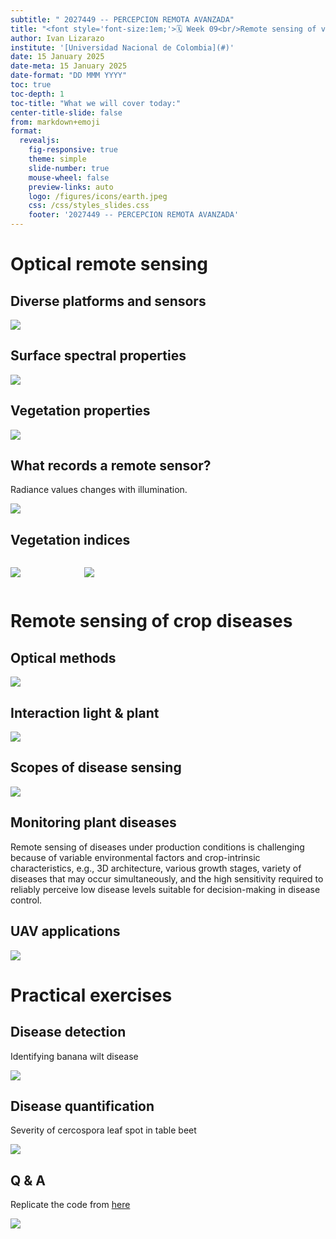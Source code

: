 ```yaml
---
subtitle: " 2027449 -- PERCEPCION REMOTA AVANZADA"
title: "<font style='font-size:1em;'>🗓️ Week 09<br/>Remote sensing of vegetation</font>"
author: Ivan Lizarazo
institute: '[Universidad Nacional de Colombia](#)'
date: 15 January 2025
date-meta: 15 January 2025
date-format: "DD MMM YYYY"
toc: true
toc-depth: 1
toc-title: "What we will cover today:"
center-title-slide: false
from: markdown+emoji
format:
  revealjs: 
    fig-responsive: true
    theme: simple
    slide-number: true
    mouse-wheel: false
    preview-links: auto
    logo: /figures/icons/earth.jpeg
    css: /css/styles_slides.css
    footer: '2027449 -- PERCEPCION REMOTA AVANZADA'
---
```


# Optical remote sensing


## Diverse platforms and sensors

![](figures/optical1.png)

## Surface spectral properties

![](figures/optical2.png)

## Vegetation properties

![](figures/spectral1.png)

## What records a remote sensor?

Radiance values changes with illumination.

![](figures/spectral2.png)

## Vegetation indices

:::: {.columns}

::: {.column width="20%"}

![](figures/ndvi1.png)
:::

::: {.column width="80%"}

![](figures/ndvi2.png)
:::

::::

# Remote sensing of crop diseases


## Optical methods

![](figures/diseases1.png)

## Interaction light & plant

![](figures/diseases2.png)

## Scopes of disease sensing

![](figures/diseases3.png)

## Monitoring plant diseases

Remote sensing of diseases under production conditions is challenging because of variable environmental factors and crop-intrinsic characteristics, e.g., 3D architecture, various growth stages, variety of diseases that may occur simultaneously, and the high sensitivity required to reliably perceive low disease levels suitable for decision-making in disease control. 

## UAV applications

![](figures/diseases4.png)

# Practical exercises

## Disease detection

Identifying banana wilt disease

![](figures/banana.png)

## Disease quantification

Severity of cercospora leaf spot in table beet

![](figures/beet.png)

## Q & A

Replicate the code from [here](https://r4pde.net/data-remote-sensing)

![](figures/qa.png)